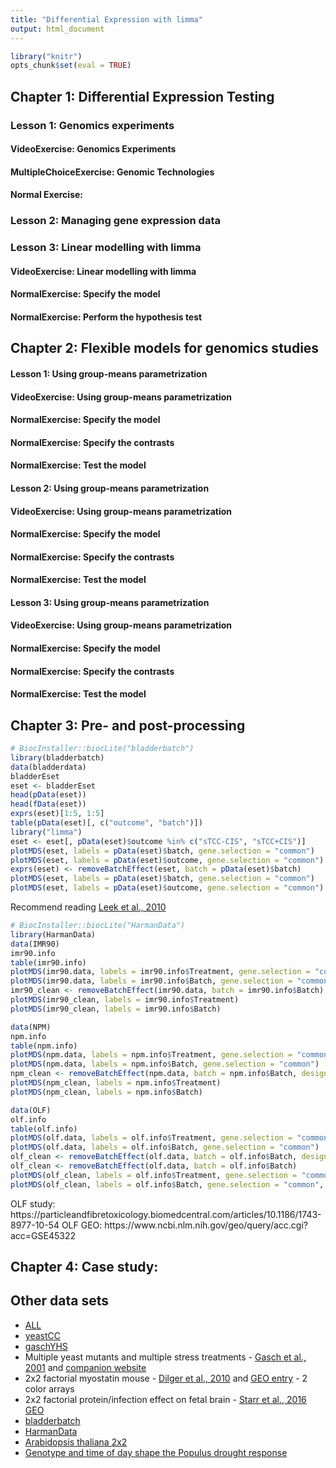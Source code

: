 ```yaml
---
title: "Differential Expression with limma"
output: html_document
---
```


```r
library("knitr")
opts_chunk$set(eval = TRUE)
```

## Chapter 1: Differential Expression Testing

### Lesson 1: Genomics experiments

#### VideoExercise: Genomics Experiments

#### MultipleChoiceExercise: Genomic Technologies

#### Normal Exercise: 

### Lesson 2: Managing gene expression data

### Lesson 3: Linear modelling with limma

#### VideoExercise: Linear modelling with limma

#### NormalExercise: Specify the model

#### NormalExercise: Perform the hypothesis test

## Chapter 2: Flexible models for genomics studies

#### Lesson 1: Using group-means parametrization

#### VideoExercise: Using group-means parametrization

#### NormalExercise: Specify the model

#### NormalExercise: Specify the contrasts

#### NormalExercise: Test the model

#### Lesson 2: Using group-means parametrization

#### VideoExercise: Using group-means parametrization

#### NormalExercise: Specify the model

#### NormalExercise: Specify the contrasts

#### NormalExercise: Test the model

#### Lesson 3: Using group-means parametrization

#### VideoExercise: Using group-means parametrization

#### NormalExercise: Specify the model

#### NormalExercise: Specify the contrasts

#### NormalExercise: Test the model

## Chapter 3: Pre- and post-processing

```r
# BiocInstaller::biocLite("bladderbatch")
library(bladderbatch)
data(bladderdata)
bladderEset
eset <- bladderEset
head(pData(eset))
head(fData(eset))
exprs(eset)[1:5, 1:5]
table(pData(eset)[, c("outcome", "batch")])
library("limma")
eset <- eset[, pData(eset)$outcome %in% c("sTCC-CIS", "sTCC+CIS")]
plotMDS(eset, labels = pData(eset)$batch, gene.selection = "common")
plotMDS(eset, labels = pData(eset)$outcome, gene.selection = "common")
exprs(eset) <- removeBatchEffect(eset, batch = pData(eset)$batch)
plotMDS(eset, labels = pData(eset)$batch, gene.selection = "common")
plotMDS(eset, labels = pData(eset)$outcome, gene.selection = "common")
```

Recommend reading [Leek et al., 2010](Tackling the widespread and critical impact of batch effects in high-throughput data)

```r
# BiocInstaller::biocLite("HarmanData")
library(HarmanData)
data(IMR90)
imr90.info
table(imr90.info)
plotMDS(imr90.data, labels = imr90.info$Treatment, gene.selection = "common")
plotMDS(imr90.data, labels = imr90.info$Batch, gene.selection = "common")
imr90_clean <- removeBatchEffect(imr90.data, batch = imr90.info$Batch)
plotMDS(imr90_clean, labels = imr90.info$Treatment)
plotMDS(imr90_clean, labels = imr90.info$Batch)

data(NPM)
npm.info
table(npm.info)
plotMDS(npm.data, labels = npm.info$Treatment, gene.selection = "common")
plotMDS(npm.data, labels = npm.info$Batch, gene.selection = "common")
npm_clean <- removeBatchEffect(npm.data, batch = npm.info$Batch, design = model.matrix(~Treatment, data = npm.info))
plotMDS(npm_clean, labels = npm.info$Treatment)
plotMDS(npm_clean, labels = npm.info$Batch)

data(OLF)
olf.info
table(olf.info)
plotMDS(olf.data, labels = olf.info$Treatment, gene.selection = "common")
plotMDS(olf.data, labels = olf.info$Batch, gene.selection = "common")
olf_clean <- removeBatchEffect(olf.data, batch = olf.info$Batch, design = model.matrix(~Treatment, data = olf.info))
olf_clean <- removeBatchEffect(olf.data, batch = olf.info$Batch)
plotMDS(olf_clean, labels = olf.info$Treatment, gene.selection = "common", col = olf.info$Treatment)
plotMDS(olf_clean, labels = olf.info$Batch, gene.selection = "common", col = olf.info$Batch)
```

OLF study: https://particleandfibretoxicology.biomedcentral.com/articles/10.1186/1743-8977-10-54
OLF GEO: https://www.ncbi.nlm.nih.gov/geo/query/acc.cgi?acc=GSE45322

## Chapter 4: Case study: 

## Other data sets

* [ALL](https://www.bioconductor.org/packages/release/data/experiment/html/ALL.html)
* [yeastCC](https://bioconductor.org/packages/release/data/experiment/html/yeastCC.html)
* [gaschYHS](https://www.bioconductor.org/packages/release/data/experiment/html/gaschYHS.html)
* Multiple yeast mutants and multiple stress treatments - [Gasch et al., 2001](https://www.ncbi.nlm.nih.gov/pubmed/11598186) and [companion website](http://www-genome.stanford.edu/mec1/)
* 2x2 factorial myostatin mouse - [Dilger et al., 2010](https://www.ncbi.nlm.nih.gov/pubmed/22443951) and [GEO entry](https://www.ncbi.nlm.nih.gov/geo/query/acc.cgi?acc=GSE27577) - 2 color arrays
* 2x2 factorial protein/infection effect on fetal brain - [Starr et al., 2016 GEO](https://www.ncbi.nlm.nih.gov/geo/query/acc.cgi?acc=GSE57115)
* [bladderbatch](https://www.bioconductor.org/packages/release/data/experiment/html/bladderbatch.html)
* [HarmanData](https://www.bioconductor.org/packages/release/data/experiment/html/HarmanData.html)
* [Arabidopsis thaliana 2x2](https://www.ncbi.nlm.nih.gov/geo/query/acc.cgi?acc=GSE53990)
* [Genotype and time of day shape the Populus drought response](https://www.ncbi.nlm.nih.gov/geo/query/acc.cgi?acc=GSE15242)
